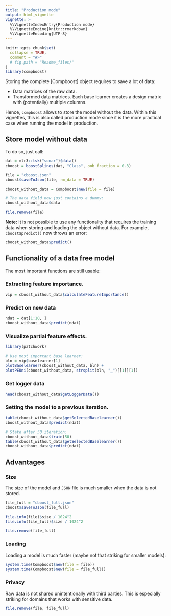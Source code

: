 ```yaml
---
title: "Production mode"
output: html_vignette
vignette: >
  %\VignetteIndexEntry{Production mode}
  %\VignetteEngine{knitr::rmarkdown}
  %\VignetteEncoding{UTF-8}
---
```


```r
knitr::opts_chunk$set(
  collapse = TRUE,
  comment = "#>"
  # fig.path = "Readme_files/"
)
library(compboost)
```

Storing the complete [Compboost] object requires to save a lot of data:

- Data matrices of the raw data.
- Transformed data matrices. Each base learner creates a design matrix with (potentially) multiple columns.

Hence, `compboost` allows to store the model without the data. Within this vignettes, this is also called
production mode since it is the more practical case when running the model in production.

## Store model without data

To do so, just call:

```r
dat = mlr3::tsk("sonar")$data()
cboost = boostSplines(dat, "Class", oob_fraction = 0.3)

file = "cboost.json"
cboost$saveToJson(file, rm_data = TRUE)

cboost_without_data = Compboost$new(file = file)

# The data field now just contains a dummy:
cboost_without_data$data
```

```r
file.remove(file)
```

__Note:__ It is not possible to use any functionality that requires the training data when storing and loading the object without data. For example, `cboost$predict()` now throws an error:
```r
cboost_without_data$predict()
```

## Functionality of a data free model

The most important functions are still usable:

### Extracting feature importance.

```r
vip = cboost_without_data$calculateFeatureImportance()
```

### Predict on new data

```r
ndat = dat[1:10, ]
cboost_without_data$predict(ndat)
```

### Visualize partial feature effects.

```r
library(patchwork)

# Use most important base learner:
bln = vip$baselearner[1]
plotBaselearner(cboost_without_data, bln) +
plotPEUni(cboost_without_data, strsplit(bln, "_")[[1]][1])
```

### Get logger data

```r
head(cboost_without_data$getLoggerData())
```

### Setting the model to a previous iteration.

```r
table(cboost_without_data$getSelectedBaselearner())
cboost_without_data$predict(ndat)

# State after 50 iteration:
cboost_without_data$train(50)
table(cboost_without_data$getSelectedBaselearner())
cboost_without_data$predict(ndat)
```

## Advantages

### Size

The size of the model and `JSON` file is much smaller when the data is not stored.

```r
file_full = "cboost_full.json"
cboost$saveToJson(file_full)

file.info(file)$size / 1024^2
file.info(file_full)$size / 1024^2
```

```r
file.remove(file_full)
```

### Loading

Loading a model is much faster (maybe not that striking for smaller models):

```r
system.time(Compboost$new(file = file))
system.time(Compboost$new(file = file_full))
```

### Privacy

Raw data is not shared unintentionally with third parties. This is especially striking for domains that works with sensitive data.


```r
file.remove(file, file_full)
```
